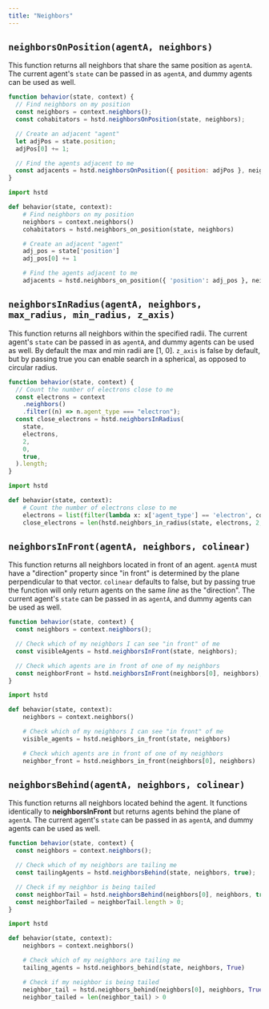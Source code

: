 ```yaml
---
title: "Neighbors"
---
```


## `neighborsOnPosition(agentA, neighbors)`

This function returns all neighbors that share the same position as `agentA`. The current agent's `state` can be passed in as `agentA`, and dummy agents can be used as well.

<Tabs>
<Tab title="JavaScript">

```javascript
function behavior(state, context) {
  // Find neighbors on my position
  const neighbors = context.neighbors();
  const cohabitators = hstd.neighborsOnPosition(state, neighbors);

  // Create an adjacent "agent"
  let adjPos = state.position;
  adjPos[0] += 1;

  // Find the agents adjacent to me
  const adjacents = hstd.neighborsOnPosition({ position: adjPos }, neighbors);
}
```

</Tab>
<Tab title="Python">

```python
import hstd

def behavior(state, context):
    # Find neighbors on my position
    neighbors = context.neighbors()
    cohabitators = hstd.neighbors_on_position(state, neighbors)

    # Create an adjacent "agent"
    adj_pos = state['position']
    adj_pos[0] += 1

    # Find the agents adjacent to me
    adjacents = hstd.neighbors_on_position({ 'position': adj_pos }, neighbors)
```

</Tab>
</Tabs>

## `neighborsInRadius(agentA, neighbors, max_radius, min_radius, z_axis)`

This function returns all neighbors within the specified radii. The current agent's `state` can be passed in as `agentA`, and dummy agents can be used as well. By default the max and min radii are \[1, 0\]. `z_axis` is false by default, but by passing true you can enable search in a spherical, as opposed to circular radius.

<Tabs>
<Tab title="JavaScript">

```javascript
function behavior(state, context) {
  // Count the number of electrons close to me
  const electrons = context
    .neighbors()
    .filter((n) => n.agent_type === "electron");
  const close_electrons = hstd.neighborsInRadius(
    state,
    electrons,
    2,
    0,
    true,
  ).length;
}
```

</Tab>
<Tab title="Python">

```python
import hstd

def behavior(state, context):
    # Count the number of electrons close to me
    electrons = list(filter(lambda x: x['agent_type'] == 'electron', context.neighbors))
    close_electrons = len(hstd.neighbors_in_radius(state, electrons, 2, 0, True))
```

</Tab>
</Tabs>

## `neighborsInFront(agentA, neighbors, colinear)`

This function returns all neighbors located in front of an agent. `agentA` must have a "direction" property since "in front" is determined by the plane perpendicular to that vector. `colinear` defaults to false, but by passing true the function will only return agents on the same _line_ as the "direction". The current agent's `state` can be passed in as `agentA`, and dummy agents can be used as well.

<Tabs>
<Tab title="JavaScript">

```javascript
function behavior(state, context) {
  const neighbors = context.neighbors();

  // Check which of my neighbors I can see "in front" of me
  const visibleAgents = hstd.neighborsInFront(state, neighbors);

  // Check which agents are in front of one of my neighbors
  const neighborFront = hstd.neighborsInFront(neighbors[0], neighbors);
}
```

</Tab>
<Tab title="Python">

```python
import hstd

def behavior(state, context):
    neighbors = context.neighbors()

    # Check which of my neighbors I can see "in front" of me
    visible_agents = hstd.neighbors_in_front(state, neighbors)

    # Check which agents are in front of one of my neighbors
    neighbor_front = hstd.neighbors_in_front(neighbors[0], neighbors)
```

</Tab>
</Tabs>

## `neighborsBehind(agentA, neighbors, colinear)`

This function returns all neighbors located behind the agent. It functions identically to **neighborsInFront** but returns agents behind the plane of `agentA`. The current agent's `state` can be passed in as `agentA`, and dummy agents can be used as well.

<Tabs>
<Tab title="JavaScript">

```javascript
function behavior(state, context) {
  const neighbors = context.neighbors();

  // Check which of my neighbors are tailing me
  const tailingAgents = hstd.neighborsBehind(state, neighbors, true);

  // Check if my neighbor is being tailed
  const neighborTail = hstd.neighborsBehind(neighbors[0], neighbors, true);
  const neighborTailed = neighborTail.length > 0;
}
```

</Tab>
<Tab title="Python">

```python
import hstd

def behavior(state, context):
    neighbors = context.neighbors()

    # Check which of my neighbors are tailing me
    tailing_agents = hstd.neighbors_behind(state, neighbors, True)

    # Check if my neighbor is being tailed
    neighbor_tail = hstd.neighbors_behind(neighbors[0], neighbors, True)
    neighbor_tailed = len(neighbor_tail) > 0
```

</Tab>
</Tabs>
